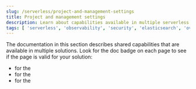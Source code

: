 ```yaml
---
slug: /serverless/project-and-management-settings
title: Project and management settings
description: Learn about capabilities available in multiple serverless solutions.
tags: [ 'serverless', 'observability', 'security', 'elasticsearch', 'overview' ]
---
```


<DocBadge template="technical preview" />
The documentation in this section describes shared capabilities that are available in multiple solutions.
Look for the doc badge on each page to see if the page is valid for your solution:

* <DocBadge template="elasticsearch" /> for the <DocLink slug="/serverless/elasticsearch/what-is-elasticsearch-serverless" text="(es) solution"/>
* <DocBadge template="observability" /> for the <DocLink slug="/serverless/observability/what-is-observability-serverless" text="((observability)) solution"/>
* <DocBadge template="security" /> for the <DocLink slug="/serverless/security/what-is-security-serverless" text="((security)) solution"/>
